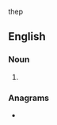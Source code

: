{{also|to-morrows}} thep

==English==

===Noun===
{{head|en|noun plural form}}

# {{plural of|tomorrow|lang=en}}

===Anagrams===
* {{anagrams|en|moorworts|rootworms}}